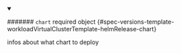 


<details className="config-field" data-expandable="true" open>
<summary>

####### `chart` <span className="config-field-required" data-required="false">required</span> <span className="config-field-type">object</span> <span className="config-field-default"></span> <span className="config-field-enum"></span> {#spec-versions-template-workloadVirtualClusterTemplate-helmRelease-chart}

infos about what chart to deploy

</summary>

<PartialChartreference />


</details>
